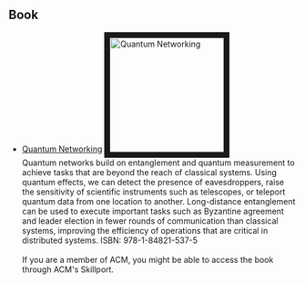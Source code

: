 ## Book

- [Quantum Networking](http://as.wiley.com/WileyCDA/WileyTitle/productCd-1848215371.html)
  <img
    src="https://aqua.sfc.wide.ad.jp/images/QuantumNetworking.jpg"
    alt="Quantum Networking"
    width="200"
    height="200"
    border="10"
  />
  <br /> Quantum networks build on entanglement and quantum measurement to achieve
  tasks that are beyond the reach of classical systems. Using quantum effects, we
  can detect the presence of eavesdroppers, raise the sensitivity of scientific instruments
  such as telescopes, or teleport quantum data from one location to another. Long-distance
  entanglement can be used to execute important tasks such as Byzantine agreement
  and leader election in fewer rounds of communication than classical systems, improving
  the efficiency of operations that are critical in distributed systems. ISBN: 978-1-84821-537-5
  <br /> <br /> If you are a member of ACM, you might be able to access the book
  through ACM's Skillport.
